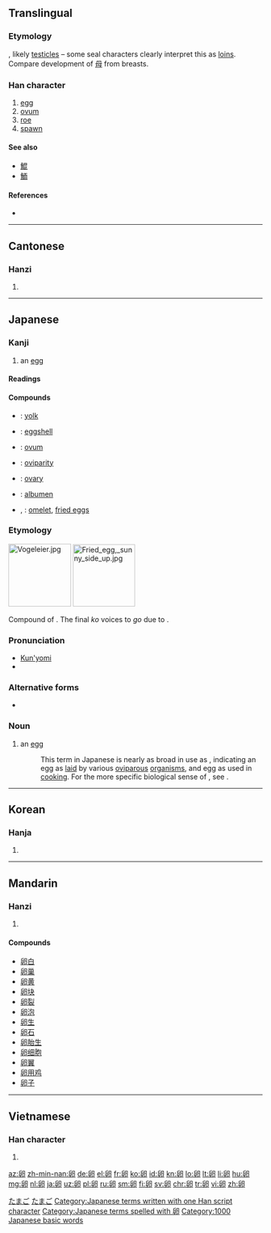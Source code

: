 {{also|卯|卬}}
==Translingual==

===Etymology===
{{liushu|i}}, likely [[testicle]]s – some seal characters clearly interpret this as [[loins]]. Compare development of [[母]] from breasts.

===Han character===
{{Han char|rn=26|rad=卩|as=05|sn=7|four=7772<sub>0</sub>|canj=竹竹尸中戈 (HHSLI)|ids=⿰[[𠂑]][[卪]]}}

# [[egg]]
# [[ovum]]
# [[roe]]
# [[spawn]]

====See also====
* [[鯤]]
* [[鮞]]

====References====
* {{Han ref|kx=0159.200|dkj=02857|dj=0365.010|hdz=10313.040|uh=5375|ud=21365|bh=A75A|bd=42842}}

----

==Cantonese==

===Hanzi===
{{yue-hanzi|jyut=|y=leun5}}

# {{defn|lang=yue|sort=卩05}}

----

==Japanese==
{{wikipedia|lang=ja}}
{{wikipedia|Egg}}

===Kanji===
{{ja-kanji|grade=6|rs=卩05}}

# an [[egg]]

====Readings====
{{ja-readings
|on=[[らん]] (ran)
|kun=[[たまご]] (tamago)
}}

====Compounds====
* {{l|ja|卵黄|tr=[[らんおう]], ''[[ran'ō]]''}}: [[yolk]]
* {{l|ja|卵殻|tr=[[らんかく]], ''[[rankaku]]''}}: [[eggshell]]
* {{l|ja|卵子|tr=[[らんし]], ''[[ranshi]]''}}: [[ovum]]
* {{l|ja|卵生|tr=[[らんせい]], ''[[ransei]]''}}: [[oviparity]]
* {{l|ja|卵巣|tr=[[らんそう]], ''[[ransō]]''}}: [[ovary]]
* {{l|ja|卵白|tr=[[らんぱく]], ''[[ranpaku]]''}}: [[albumen]]
* {{l|ja|卵焼}}, {{l|ja|卵焼き|tr=[[たまごやき]], ''[[tamagoyaki]]''}}: [[omelet]], [[fried eggs]]

===Etymology===
<div class="thumb tright">
  <div class="thumbinner" style="width: 252px;">[[File:Vogeleier.jpg|124px]] [[File:Fried_egg,_sunny_side_up.jpg|123px]] <div class="thumbcaption">{{lang|ja|卵}}</div></div></div>
Compound of {{compound|lang=ja|sort=たまご|玉|tr1=tama|t1=ball|子|tr2=ko|t2=child, small thing}}.  The final ''ko'' voices to ''go'' due to {{rendaku|たまご}}.

===Pronunciation===
* [[訓読み|Kun'yomi]]
* {{IPA|lang=ja|/ta.ma.go/|[tämägo̞]|[tämäŋo̞]}}

===Alternative forms===
* {{l|ja|玉子}}

===Noun===
{{ja-noun|k|hira=たまご|rom=tamago}}

# an [[egg]]
#: This term in Japanese is nearly as broad in use as {{etyl|en|-}} {{term|lang=en|egg}}, indicating an egg as [[lay|laid]] by various [[oviparous]] [[organism]]s, and egg as used in [[cooking]].  For the more specific biological sense of {{term|lang=en|ovum}}, see {{l|ja|卵子|tr=''ranshi''}}.

[[Category:ja:Eggs|たまご]]
[[Category:ja:Foods|たまご]]
[[Category:Japanese terms written with one Han script character]]
[[Category:Japanese terms spelled with 卵]]
[[Category:1000 Japanese basic words]]

----

==Korean==

===Hanja===
{{ko-hanja|hangeul=란|rv=ran|mr=ran}}

# {{defn|lang=ko|sort=卩05}}

----

==Mandarin==

===Hanzi===
{{cmn-hanzi|pin=[[luǎn]] ([[luan3]])|wg=luan<sup>3</sup>}}

# {{defn|lang=cmn|sort=卩05}}

====Compounds====
* [[卵白]]
* [[卵巢]]
* [[卵黄]]
* [[卵块]]
* [[卵裂]]
* [[卵泡]]
* [[卵生]]
* [[卵石]]
* [[卵胎生]]
* [[卵细胞]]
* [[卵翼]]
* [[卵用鸡]]
* [[卵子]]

----

==Vietnamese==

===Han character===
{{vi-hantu|[[noãn]]|rs=卩05}}

# {{defn|lang=vi|sort=卩05}}

[[az:卵]]
[[zh-min-nan:卵]]
[[de:卵]]
[[el:卵]]
[[fr:卵]]
[[ko:卵]]
[[id:卵]]
[[kn:卵]]
[[lo:卵]]
[[lt:卵]]
[[li:卵]]
[[hu:卵]]
[[mg:卵]]
[[nl:卵]]
[[ja:卵]]
[[uz:卵]]
[[pl:卵]]
[[ru:卵]]
[[sm:卵]]
[[fi:卵]]
[[sv:卵]]
[[chr:卵]]
[[tr:卵]]
[[vi:卵]]
[[zh:卵]]